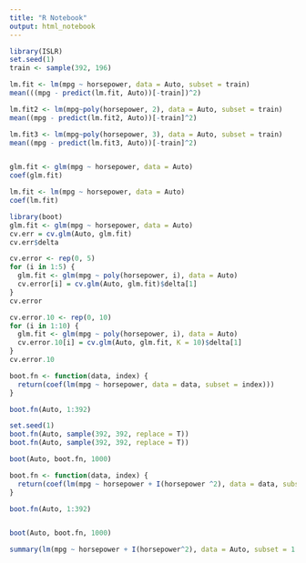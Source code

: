 ```yaml
---
title: "R Notebook"
output: html_notebook
---
```


```r
library(ISLR)
set.seed(1)
train <- sample(392, 196)
```

```r
lm.fit <- lm(mpg ~ horsepower, data = Auto, subset = train)
mean(((mpg - predict(lm.fit, Auto))[-train])^2)

lm.fit2 <- lm(mpg~poly(horsepower, 2), data = Auto, subset = train)
mean((mpg - predict(lm.fit2, Auto))[-train]^2)

lm.fit3 <- lm(mpg~poly(horsepower, 3), data = Auto, subset = train)
mean((mpg - predict(lm.fit3, Auto))[-train]^2)
```

```r

```

```r
glm.fit <- glm(mpg ~ horsepower, data = Auto)
coef(glm.fit)

lm.fit <- lm(mpg ~ horsepower, data = Auto)
coef(lm.fit)
```

```r
library(boot)
glm.fit <- glm(mpg ~ horsepower, data = Auto)
cv.err = cv.glm(Auto, glm.fit)
cv.err$delta
```

```r
cv.error <- rep(0, 5)
for (i in 1:5) {
  glm.fit <- glm(mpg ~ poly(horsepower, i), data = Auto)
  cv.error[i] = cv.glm(Auto, glm.fit)$delta[1]
}
cv.error
```

```r
cv.error.10 <- rep(0, 10)
for (i in 1:10) {
  glm.fit <- glm(mpg ~ poly(horsepower, i), data = Auto)
  cv.error.10[i] = cv.glm(Auto, glm.fit, K = 10)$delta[1]
}
cv.error.10
```







```r
boot.fn <- function(data, index) {
  return(coef(lm(mpg ~ horsepower, data = data, subset = index)))
}
```

```r
boot.fn(Auto, 1:392)
```

```r
set.seed(1)
boot.fn(Auto, sample(392, 392, replace = T))
boot.fn(Auto, sample(392, 392, replace = T))
```

```r
boot(Auto, boot.fn, 1000)
```


```r
boot.fn <- function(data, index) {
  return(coef(lm(mpg ~ horsepower + I(horsepower ^2), data = data, subset = index)))
}

boot.fn(Auto, 1:392)


boot(Auto, boot.fn, 1000)
```


```r
summary(lm(mpg ~ horsepower + I(horsepower^2), data = Auto, subset = 1:392))
```






























